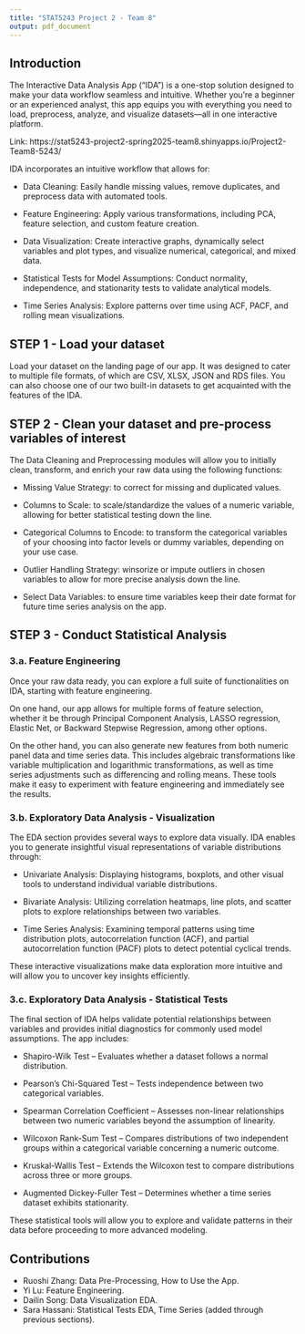 ---
title: "STAT5243 Project 2 - Team 8"
output: pdf_document
---

## Introduction

The Interactive Data Analysis App ("IDA") is a one-stop solution designed to make your data workflow seamless and intuitive. Whether you're a beginner or an experienced analyst, this app equips you with everything you need to load, preprocess, analyze, and visualize datasets—all in one interactive platform.

Link: https://stat5243-project2-spring2025-team8.shinyapps.io/Project2-Team8-5243/

IDA incorporates an intuitive workflow that allows for:

  -   Data Cleaning: Easily handle missing values, remove duplicates, and preprocess data with automated tools.

  -   Feature Engineering: Apply various transformations, including PCA, feature selection, and custom feature creation.

  -   Data Visualization: Create interactive graphs, dynamically select variables and plot types, and visualize numerical, categorical, and mixed data.

  -   Statistical Tests for Model Assumptions: Conduct normality, independence, and stationarity tests to validate analytical models.

  -   Time Series Analysis: Explore patterns over time using ACF, PACF, and rolling mean visualizations.

## STEP 1 - Load your dataset

Load your dataset on the landing page of our app. It was designed to cater to multiple file formats, of which are CSV, XLSX, JSON and RDS files. You can also choose one of our two built-in datasets to get acquainted with the features of the IDA.

## STEP 2 - Clean your dataset and pre-process variables of interest

The Data Cleaning and Preprocessing modules will allow you to initially clean, transform, and enrich your raw data using the following functions:

  -   Missing Value Strategy: to correct for missing and duplicated values.
  
  -   Columns to Scale: to scale/standardize the values of a numeric variable, allowing for better statistical testing down the line.
  
  -   Categorical Columns to Encode: to transform the categorical variables of your choosing into factor levels or dummy variables, depending on your use case.
  
  -   Outlier Handling Strategy: winsorize or impute outliers in chosen variables to allow for more precise analysis down the line.
  
  - Select Data Variables: to ensure time variables keep their date format for future time series analysis on the app.
  
## STEP 3 - Conduct Statistical Analysis

### 3.a. Feature Engineering

Once your raw data ready, you can explore a full suite of functionalities on IDA, starting with feature engineering.

On one hand, our app allows for multiple forms of feature selection, whether it be through Principal Component Analysis, LASSO regression, Elastic Net, or Backward Stepwise Regression, among other options.

On the other hand, you can also generate new features from both numeric panel data and time series data. This includes algebraic transformations like variable multiplication and logarithmic transformations, as well as time series adjustments such as differencing and rolling means. These tools make it easy to experiment with feature engineering and immediately see the results.

### 3.b. Exploratory Data Analysis - Visualization

The EDA section provides several ways to explore data visually. IDA enables you to generate insightful visual representations of variable distributions through:

  -   Univariate Analysis: Displaying histograms, boxplots, and other visual tools to understand individual variable distributions.

  -   Bivariate Analysis: Utilizing correlation heatmaps, line plots, and scatter plots to explore relationships between two variables.

  -   Time Series Analysis: Examining temporal patterns using time distribution plots, autocorrelation function (ACF), and partial autocorrelation function (PACF) plots to detect potential cyclical trends.
  
These interactive visualizations make data exploration more intuitive and will allow you to uncover key insights efficiently.

### 3.c. Exploratory Data Analysis - Statistical Tests

The final section of IDA helps validate potential relationships between variables and provides initial diagnostics for commonly used model assumptions. The app includes:

  -   Shapiro-Wilk Test – Evaluates whether a dataset follows a normal distribution.
  
  -   Pearson's Chi-Squared Test – Tests independence between two categorical variables.
  
  -   Spearman Correlation Coefficient – Assesses non-linear relationships between two numeric variables beyond the assumption of linearity.
  
  -   Wilcoxon Rank-Sum Test – Compares distributions of two independent groups within a categorical variable concerning a numeric outcome.
  
  -   Kruskal-Wallis Test – Extends the Wilcoxon test to compare distributions across three or more groups.
  
  -   Augmented Dickey-Fuller Test – Determines whether a time series dataset exhibits stationarity.
  
These statistical tools will allow you to explore and validate patterns in their data before proceeding to more advanced modeling.

## Contributions

  -   Ruoshi Zhang: Data Pre-Processing, How to Use the App.
  -   Yi Lu: Feature Engineering.
  -   Dailin Song: Data Visualization EDA.
  -   Sara Hassani: Statistical Tests EDA, Time Series (added through previous sections).


